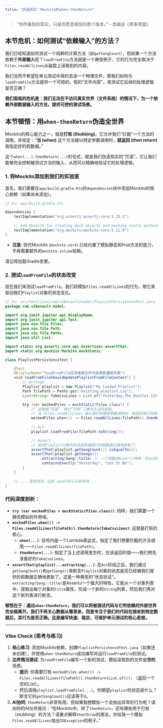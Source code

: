 ```yaml
---
title: "伪造现实：Mockito的when-thenReturn"
---
```


> "你所看到的现实，只是你愿意相信的那个版本。" - 改编自《黑客帝国》

## 本节危机：如何测试“依赖输入”的方法？

我们已经知道如何测试一个纯粹的计算方法（如`getSongCount`），但如果一个方法依赖于**外部输入**呢？`loadFromFile`方法就是一个典型例子，它的行为完全取决于`Files.readAllLines`从磁盘上读取到的内容。

我们当然不希望在单元测试中真的去读一个物理文件，那我们如何为`loadFromFile`方法提供一个可控的、假的“文件内容”，来测试它后续的处理逻辑是否正确？

**我们面临的危机是：我们无法在不访问真实世界（文件系统）的情况下，为一个依赖外部数据输入的方法，提供可控的测试场景。**

## 本节顿悟：用`when-thenReturn`伪造全世界

Mockito的核心能力之一，就是**打桩 (Stubbing)**。它允许我们“拦截”一个方法的调用，并规定：“**当 (when)** 这个方法被以特定参数调用时，**就返回 (then return)** 我指定好的假数据。”

这个`when(...).thenReturn(...)`的句式，就是我们伪造现实的“咒语”。它让我们能够完全控制被测试方法的输入，从而可以精确地验证它的处理逻辑。

### 1. 将Mockito添加到我们的实验室

首先，我们需要在`app/build.gradle.kts`的`dependencies`块中添加Mockito的核心依赖（如果尚未添加）。

```kotlin
// In: app/build.gradle.kts

dependencies {
    testImplementation("org.assertj:assertj-core:3.25.3")
    
    // Add Mockito for creating mock objects and mocking static methods
    testImplementation("org.mockito:mockito-core:5.11.0")
}
```
*   **注意**: 现代Mockito (`mockito-core`) 已经内置了模拟静态和final方法的能力，不再需要额外的`mockito-inline`依赖。

请记得加载Gradle变更。

### 2. 测试`loadFromFile`的状态改变

现在我们来测试`loadFromFile`。我们将模拟`Files.readAllLines`的行为，用它来驱动我们`Playlist`对象的状态变化。

```java
// In: src/test/java/com/vibevault/model/PlaylistPersistenceTest.java
package com.vibevault.model;

import org.junit.jupiter.api.DisplayName;
import org.junit.jupiter.api.Test;
import java.nio.file.Files;
import java.nio.file.Path;
import java.nio.file.Paths;
import java.util.List;

import static org.assertj.core.api.Assertions.assertThat;
import static org.mockito.Mockito.mockStatic;

class PlaylistPersistenceTest {

    @Test
    @DisplayName("loadFromFile应该根据文件内容更新播放列表")
    void loadFromFileShouldUpdatePlaylistFromFileContent() {
        // Arrange
        Playlist playlist = new Playlist("My Loaded Playlist");
        Path filePath = Paths.get("existing-playlist.csv");
        List<String> fakeCsvLines = List.of("Yesterday,The Beatles,121", "Let It Be,The Beatles,243");

        try (var mockedFiles = mockStatic(Files.class)) {
            // 这就是“咒语”：我们“打桩”了静态方法的调用。
            // 当 Files.readAllLines 被以我们的路径参数调用时，就返回我们伪造的数据。
            mockedFiles.when(() -> Files.readAllLines(filePath)).thenReturn(fakeCsvLines);
            
            // Act
            playlist.loadFromFile(filePath.toString());

            // Assert
            // 验证Playlist对象的状态是否被我们的假数据正确地更新了。
            assertThat(playlist.getSongCount()).isEqualTo(2);
            assertThat(playlist.getSongs())
                .extracting(Song::title) // 一个很酷的AssertJ特性，可以只检查标题
                .containsExactly("Yesterday", "Let It Be");
        }
    }
    
    // ... 其他测试，比如 saveToFile的测试 ...
}
```

### 代码深度剖析：
*   **`try (var mockedFiles = mockStatic(Files.class))`**: 同样，我们需要一个静态模拟的作用域。
*   **`mockedFiles.when(() -> Files.readAllLines(filePath)).thenReturn(fakeCsvLines)`**: 这就是打桩的核心。
    *   **`when(...)`**: 括号内是一个Lambda表达式，指定了我们想要拦截的方法调用——`Files.readAllLines(filePath)`。
    *   **`thenReturn(...)`**: 指定了当上述调用发生时，应该返回的值——我们预先准备好的`fakeCsvLines`。
*   **`assertThat(playlist)...extracting(...)`**: 在`Act`阶段之后，我们通过`getSongCount()`和`getSongs()`来断言`Playlist`对象的状态是否已经被我们提供的假数据正确地更新了。这是一种典型的“状态验证”。`extracting(Song::title)`是AssertJ一个强大的特性，它能从一个对象列表中，提取出每个对象的`title`属性，形成一个新的`String`列表，然后我们再对这个新列表进行断言。

**顿悟在于：通过`when-thenReturn`，我们可以将被测试代码与它所依赖的外部世界完全隔离开。我们不再关心数据从哪里来，而是专注于我们的代码在接收到特定数据后，其行为是否正确。这是编写快速、稳定、可维护单元测试的核心思想。**

---

### Vibe Check (思考与练习)

1.  **核心练习**: 添加Mockito依赖，创建`PlaylistPersistenceTest.java`（如果还未创建），并使用`when-thenReturn`成功编写并运行`loadFromFile`的测试。
2.  **边界情况测试**: 为`loadFromFile`编写一个新的测试，模拟读取到的文件是**空的**场景。
    *   **提示**: 你需要打桩 `mockedFiles.when(() -> Files.readAllLines(filePath)).thenReturn(List.of());` （返回一个空的List）。
    *   然后调用`playlist.loadFromFile(...)`。你期望`playlist`的状态是什么？断言它的`getSongCount()`应该等于`0`。
3.  **AI协同**: `thenReturn`非常有用，但如果我想模拟一个会抛出异常的行为呢？请向你的AI伙伴提问：“在Mockito中，除了`thenReturn`，还有哪些用于打桩（stubbing）的方法？请重点解释`thenThrow`的用法，并给我一个模拟`Files.readAllLines`抛出`IOException`的例子。” 